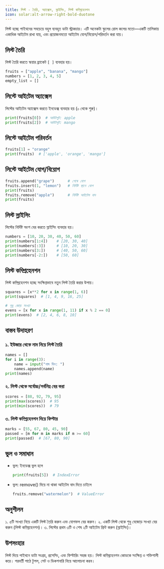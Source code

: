 ```yaml
---
title: লিস্ট - তৈরি, অ্যাক্সেস, স্লাইসিং, লিস্ট কম্প্রিহেনশন
icon: solar:alt-arrow-right-bold-duotone
---
```


লিস্ট হচ্ছে পাইথনের সবচেয়ে বহুল ব্যবহৃত ডাটা স্ট্রাকচার। এটি অনেকটা স্কুলের রোল কলের মতো—একটি তালিকায় একাধিক আইটেম রাখা যায়, এবং প্রয়োজনমতো আইটেম যোগ/বিয়োগ/পরিবর্তন করা যায়।

## লিস্ট তৈরি

লিস্ট তৈরি করতে স্কয়ার ব্র্যাকেট `[ ]` ব্যবহার হয়।
```python
fruits = ["apple", "banana", "mango"]
numbers = [1, 2, 3, 4, 5]
empty_list = []
```

## লিস্টে আইটেম অ্যাক্সেস

লিস্টের আইটেম অ্যাক্সেস করতে ইনডেক্স ব্যবহার হয় (০ থেকে শুরু)।
```python
print(fruits[0])  # আউটপুট: apple
print(fruits[2])  # আউটপুট: mango
```

## লিস্টে আইটেম পরিবর্তন
```python
fruits[1] = "orange"
print(fruits)  # ['apple', 'orange', 'mango']
```

## লিস্টে আইটেম যোগ/বিয়োগ
```python
fruits.append("grape")      # শেষে যোগ
fruits.insert(1, "lemon")   # নির্দিষ্ট স্থানে যোগ
print(fruits)
fruits.remove("apple")      # নির্দিষ্ট আইটেম বাদ
print(fruits)
```

## লিস্ট স্লাইসিং

লিস্টের নির্দিষ্ট অংশ বের করতে স্লাইসিং ব্যবহার হয়।
```python
numbers = [10, 20, 30, 40, 50, 60]
print(numbers[1:4])    # [20, 30, 40]
print(numbers[:3])     # [10, 20, 30]
print(numbers[3:])     # [40, 50, 60]
print(numbers[-2:])    # [50, 60]
```

## লিস্ট কম্প্রিহেনশন

লিস্ট কম্প্রিহেনশন হচ্ছে সংক্ষিপ্তভাবে নতুন লিস্ট তৈরি করার উপায়।
```python
squares = [x**2 for x in range(1, 6)]
print(squares)  # [1, 4, 9, 16, 25]

# শুধু জোড় সংখ্যা
evens = [x for x in range(1, 11) if x % 2 == 0]
print(evens)  # [2, 4, 6, 8, 10]
```

## বাস্তব উদাহরণ

### ১. ইউজার থেকে নাম নিয়ে লিস্ট তৈরি
```python
names = []
for i in range(3):
    name = input("নাম দিন: ")
    names.append(name)
print(names)
```

### ২. লিস্ট থেকে সর্বোচ্চ/সর্বনিম্ন বের করা
```python
scores = [88, 92, 79, 95]
print(max(scores))  # 95
print(min(scores))  # 79
```

### ৩. লিস্ট কম্প্রিহেনশন দিয়ে ফিল্টার
```python
marks = [55, 67, 80, 45, 90]
passed = [m for m in marks if m >= 60]
print(passed)  # [67, 80, 90]
```

## ভুল ও সমাধান

- ভুল: ইনডেক্স ভুল হলে
  ```python
  print(fruits[5])  # IndexError
  ```
- ভুল: remove() দিয়ে না থাকা আইটেম বাদ দিতে চাইলে
  ```python
  fruits.remove("watermelon")  # ValueError
  ```

## অনুশীলন

১. ৫টি সংখ্যা নিয়ে একটি লিস্ট তৈরি করুন এবং যোগফল বের করুন।
২. একটি লিস্ট থেকে শুধু বেজোড় সংখ্যা বের করুন (লিস্ট কম্প্রিহেনশন)।
৩. লিস্টের প্রথম ৩টি ও শেষ ২টি আইটেম প্রিন্ট করুন (স্লাইসিং)।

## উপসংহার

লিস্ট দিয়ে পাইথনে ডাটা সংগ্রহ, প্রসেসিং, এবং ফিল্টারিং সহজ হয়। লিস্ট কম্প্রিহেনশন কোডকে সংক্ষিপ্ত ও শক্তিশালী করে। পরবর্তী পাঠে টুপল, সেট ও ডিকশনারি নিয়ে আলোচনা করব।
